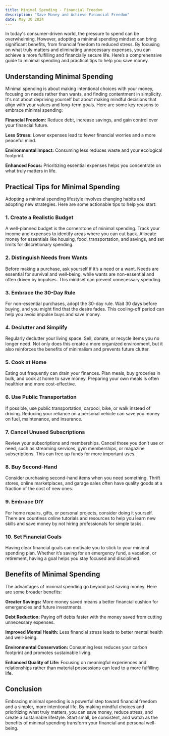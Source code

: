 ```yaml
---
title: Minimal Spending - Financial Freedom
description: "Save Money and Achieve Financial Freedom"
date: May 30 2024
---
```


In today's consumer-driven world, the pressure to spend can be overwhelming. However, adopting a minimal spending mindset can bring significant benefits, from financial freedom to reduced stress. By focusing on what truly matters and eliminating unnecessary expenses, you can achieve a more fulfilling and financially secure life. Here’s a comprehensive guide to minimal spending and practical tips to help you save money.

## Understanding Minimal Spending
Minimal spending is about making intentional choices with your money, focusing on needs rather than wants, and finding contentment in simplicity. It's not about depriving yourself but about making mindful decisions that align with your values and long-term goals. Here are some key reasons to embrace minimal spending:

**Financial Freedom:** Reduce debt, increase savings, and gain control over your financial future.

**Less Stress:** Lower expenses lead to fewer financial worries and a more peaceful mind.

**Environmental Impact:** Consuming less reduces waste and your ecological footprint.

**Enhanced Focus:** Prioritizing essential expenses helps you concentrate on what truly matters in life.

## Practical Tips for Minimal Spending
Adopting a minimal spending lifestyle involves changing habits and adopting new strategies. Here are some actionable tips to help you start:

### 1. Create a Realistic Budget
A well-planned budget is the cornerstone of minimal spending. Track your income and expenses to identify areas where you can cut back. Allocate money for essentials like housing, food, transportation, and savings, and set limits for discretionary spending.

### 2. Distinguish Needs from Wants
Before making a purchase, ask yourself if it’s a need or a want. Needs are essential for survival and well-being, while wants are non-essential and often driven by impulses. This mindset can prevent unnecessary spending.

### 3. Embrace the 30-Day Rule
For non-essential purchases, adopt the 30-day rule. Wait 30 days before buying, and you might find that the desire fades. This cooling-off period can help you avoid impulse buys and save money.

### 4. Declutter and Simplify
Regularly declutter your living space. Sell, donate, or recycle items you no longer need. Not only does this create a more organized environment, but it also reinforces the benefits of minimalism and prevents future clutter.

### 5. Cook at Home
Eating out frequently can drain your finances. Plan meals, buy groceries in bulk, and cook at home to save money. Preparing your own meals is often healthier and more cost-effective.

### 6. Use Public Transportation
If possible, use public transportation, carpool, bike, or walk instead of driving. Reducing your reliance on a personal vehicle can save you money on fuel, maintenance, and insurance.

### 7. Cancel Unused Subscriptions
Review your subscriptions and memberships. Cancel those you don’t use or need, such as streaming services, gym memberships, or magazine subscriptions. This can free up funds for more important uses.

### 8. Buy Second-Hand
Consider purchasing second-hand items when you need something. Thrift stores, online marketplaces, and garage sales often have quality goods at a fraction of the cost of new ones.

### 9. Embrace DIY
For home repairs, gifts, or personal projects, consider doing it yourself. There are countless online tutorials and resources to help you learn new skills and save money by not hiring professionals for simple tasks.

### 10. Set Financial Goals
Having clear financial goals can motivate you to stick to your minimal spending plan. Whether it’s saving for an emergency fund, a vacation, or retirement, having a goal helps you stay focused and disciplined.

## Benefits of Minimal Spending
The advantages of minimal spending go beyond just saving money. Here are some broader benefits:

**Greater Savings:** More money saved means a better financial cushion for emergencies and future investments.

**Debt Reduction:** Paying off debts faster with the money saved from cutting unnecessary expenses.

**Improved Mental Health:** Less financial stress leads to better mental health and well-being.

**Environmental Conservation:** Consuming less reduces your carbon footprint and promotes sustainable living.

**Enhanced Quality of Life:** Focusing on meaningful experiences and relationships rather than material possessions can lead to a more fulfilling life.

## Conclusion
Embracing minimal spending is a powerful step toward financial freedom and a simpler, more intentional life. By making mindful choices and prioritizing what truly matters, you can save money, reduce stress, and create a sustainable lifestyle. Start small, be consistent, and watch as the benefits of minimal spending transform your financial and personal well-being.
